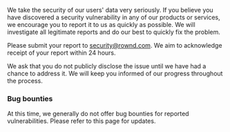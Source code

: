 We take the security of our users' data very seriously. If you believe you have discovered a security vulnerability in any of our products or services, we encourage you to report it to us as quickly as possible. We will investigate all legitimate reports and do our best to quickly fix the problem.

Please submit your report to [security@rownd.com](mailto:security@rownd.com?subject=%5BSecurity%20vulnerability%20submission%5D%20ADD%20YOUR%20SUBJECT%20HERE). We aim to acknowledge receipt of your report within 24 hours.

We ask that you do not publicly disclose the issue until we have had a chance to address it. We will keep you informed of our progress throughout the process.

### Bug bounties

At this time, we generally do not offer bug bounties for reported vulnerabilities. Please refer to this page for updates.
